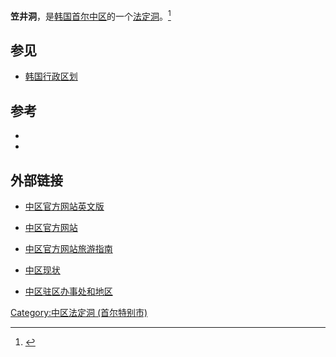 {{Infobox Korean settlement
| title           = 笠井洞
| img             = 
| imgwidth = 
| imgcaption      = 
| hangul          = 입정동
| hanja           = {{linktext|笠|井|洞}}
| rr              = Ipjeong-dong
| mr              = Ipchŏng-dong
| divs            = 
| map             = 
|mapcaption       = 
}}
'''笠井洞'''，是[[韩国|韩国]][[首尔|首尔]][[中区_(首尔)|中区]]的一个[[法定洞|法定洞]]。<ref name="encyber">{{cite web |url=http://www.encyber.com/search_w/ctdetail.php?masterno=763879&contentno=763879 |title=입정동 (Ipjeong-dong 笠井洞) |accessdate=2008-05-09 |language=ko }}{{dead link|date=2018年1月 |bot=InternetArchiveBot |fix-attempted=yes }}</ref>

==参见==
*[[韩国行政区划|韩国行政区划]]

==参考==
{{Reflist}}
*{{cite web |url=http://www2.guro.go.kr/site/gu/page.jsp?code=guf040100010 |title=行政洞和法定洞年鉴 |publisher=[[九老區|九老區]]官方网站 |language=ko |5= |access-date=2010-01-31 |archive-url=https://web.archive.org/web/20141006120702/http://www2.guro.go.kr/site/gu/page.jsp?code=guf040100010 |archive-date=2014-10-06 |dead-url=yes }}
*{{cite web|url=http://www.mapo.go.kr/Design/html_cms/e_ward/03_office_dong_law.jsp|title=麻浦资讯|work=行政洞和法定洞图表|publisher=[[麻浦區|麻浦區]]官方网站|language=ko|6=|deadurl=yes|archiveurl=https://web.archive.org/web/20071105043941/http://www.mapo.go.kr/Design/html_cms/e_ward/03_office_dong_law.jsp|archivedate=2007-11-05}}

==外部链接==
* [https://web.archive.org/web/20060118044612/http://tour.junggu.seoul.kr/english/ 中区官方网站英文版]
*{{ko}} [http://new.junggu.seoul.kr/a/index.php 中区官方网站]{{dead link|date=2018年1月 |bot=InternetArchiveBot |fix-attempted=yes }}
*{{ko}} [https://web.archive.org/web/20110831085000/http://tour.junggu.seoul.kr/ 中区官方网站旅游指南]
*{{ko}} [https://archive.is/20121205094400/http://new.junggu.seoul.kr/a/a05/a05020501.php 中区现状] 
*{{ko}} [https://archive.is/20121205020502/http://new.junggu.seoul.kr/a/a05/a05070400.php 中区驻区办事处和地区] 

{{首爾特別市中區}}
{{South Korea-stub}}
[[Category:中区法定洞_(首尔特别市)|Category:中区法定洞 (首尔特别市)]]